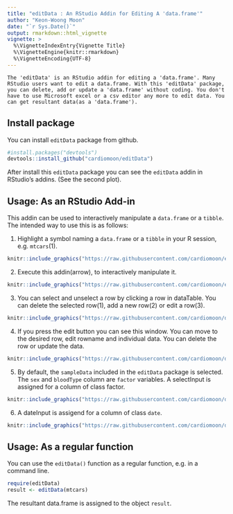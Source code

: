 ```yaml
---
title: "editData : An RStudio Addin for Editing A 'data.frame'"
author: "Keon-Woong Moon"
date: "`r Sys.Date()`"
output: rmarkdown::html_vignette
vignette: >
  %\VignetteIndexEntry{Vignette Title}
  %\VignetteEngine{knitr::rmarkdown}
  %\VignetteEncoding{UTF-8}
---
```


```
The 'editData' is an RStudio addin for editing a 'data.frame'. Many RStudio users want to edit a data.frame. With this 'editData' package, you can delete, add or update a 'data.frame' without coding. You don't have to use Microsoft excel or a csv editor any more to edit data. You can get resultant data(as a 'data.frame').
```

## Install package

You can install `editData` package from github.

```r
#install.packages("devtools")
devtools::install_github("cardiomoon/editData")
```

After install this `editData` package you can see the `editData` addin in RStudio's addins. (See the second plot).

## Usage: As an RStudio Add-in


This addin can be used to interactively manipulate a `data.frame` or a `tibble`. The intended way to use this is as follows:

1. Highlight a symbol naming a `data.frame` or a `tibble` in your R session, e.g. `mtcars`(1).

```r
knitr::include_graphics("https://raw.githubusercontent.com/cardiomoon/editData/master/man/figures/1.png")
```

2. Execute this addin(arrow), to interactively manipulate it.

```r
knitr::include_graphics("https://raw.githubusercontent.com/cardiomoon/editData/master/man/figures/2.png")
```

3. You can select and unselect a row by clicking a row in dataTable. You can delete the selected row(1), add a new row(2) or edit a row(3).

```r
knitr::include_graphics("https://raw.githubusercontent.com/cardiomoon/dplyrAssist/master/man/figures/3.png")
```

4. If you press the edit button you can see this window. You can move to the desired row, edit rowname and individual data. You can delete the row or update the data.

```r
knitr::include_graphics("https://raw.githubusercontent.com/cardiomoon/dplyrAssist/master/man/figures/4.png")
```

5. By default, the `sampleData` included in the `editData` package is selected. The `sex` and `bloodType` column are `factor` variables. A selectInput is assigned for a column of class factor.

```r
knitr::include_graphics("https://raw.githubusercontent.com/cardiomoon/dplyrAssist/master/man/figures/5.png")
```

6. A dateInput is assigend for a column of class `date`.

```r
knitr::include_graphics("https://raw.githubusercontent.com/cardiomoon/dplyrAssist/master/man/figures/6.png")
```



## Usage: As a regular function

You can use the `editData()` function as a regular function, e.g. in a command line.

```r
require(editData)
result <- editData(mtcars)
```

The resultant data.frame is assigned to the object `result`.
